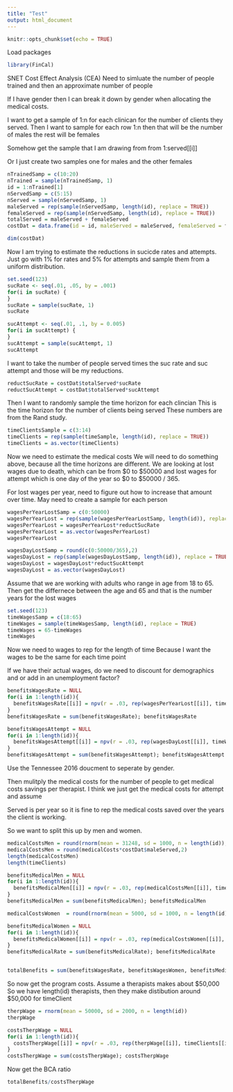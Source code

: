 ```yaml
---
title: "Test"
output: html_document
---
```


```r
knitr::opts_chunk$set(echo = TRUE)
```
Load packages
```r
library(FinCal)
```
SNET Cost Effect Analysis (CEA)
Need to simluate the number of people trained and then an approximate number of people 

If I have gender then I can break it down by gender when allocating the medical costs.

I want to get a sample of 1:n for each clinican for the number of clients they served.  Then I want to sample for each row 1:n then that will be the number of males the rest will be females

Somehow get the sample that I am drawing from from 1:served[[i]]

Or I just create two samples one for males and the other females
```r
nTrainedSamp = c(10:20)
nTrained = sample(nTrainedSamp, 1) 
id = 1:nTrained[1]
nServedSamp = c(5:15)
nServed = sample(nServedSamp, 1)
maleServed = rep(sample(nServedSamp, length(id), replace = TRUE))
femaleServed = rep(sample(nServedSamp, length(id), replace = TRUE))
totalServed = maleServed + femaleServed
costDat = data.frame(id = id, maleServed = maleServed, femaleServed = femaleServed, totalServed)

dim(costDat)

```
Now I am trying to estimate the reductions in sucicde rates and attempts.  Just go with 1% for rates and 5% for attempts and sample them from a uniform distribution.
```r
set.seed(123)
sucRate <- seq(.01, .05, by = .001) 
for(i in sucRate) { 
} 
sucRate = sample(sucRate, 1)
sucRate

sucAttempt <- seq(.01, .1, by = 0.005) 
for(i in sucAttempt) { 
} 
sucAttempt = sample(sucAttempt, 1)
sucAttempt
```
I want to take the number of people served times the suc rate and suc attempt and those will be my reductions.
```r
reductSucRate = costDat$totalServed*sucRate
reductSucAttempt = costDat$totalServed*sucAttempt
```
Then I want to randomly sample the time horizon for each clincian
This is the time horizon for the number of clients being served
These numbers are from the Rand study.
```r
timeClientsSample = c(3:14)
timeClients = rep(sample(timeSample, length(id), replace = TRUE))
timeClients = as.vector(timeClients)
```
Now we need to estimate the medical costs 
We will need to do something above, because all the time horizons are different.
We are looking at lost wages due to death, which can be from $0 to $50000 and lost wages for attempt which is one day of the year so $0 to $50000 / 365.   

For lost wages per year, need to figure out how to increase that amount over time.
May need to create a sample for each person
```r
wagesPerYearLostSamp = c(0:50000)
wagesPerYearLost = rep(sample(wagesPerYearLostSamp, length(id)), replace = TRUE)
wagesPerYearLost = wagesPerYearLost*reductSucRate
wagesPerYearLost = as.vector(wagesPerYearLost)
wagesPerYearLost

wagesDayLostSamp = round(c(0:50000/365),2)
wagesDayLost = rep(sample(wagesDayLostSamp, length(id)), replace = TRUE)
wagesDayLost = wagesDayLost*reductSucAttempt
wagesDayLost = as.vector(wagesDayLost)
```
Assume that we are working with adults who range in age from 18 to 65.  
Then get the differnece between the age and 65 and that is the number years for the lost wages
```r
set.seed(123)
timeWagesSamp = c(18:65)
timeWages = sample(timeWagesSamp, length(id), replace = TRUE)
timeWages = 65-timeWages
timeWages
```
Now we need to wages to rep for the length of time 
Because I want the wages to be the same for each time point

If we have their actual wages, do we need to discount for demographics and or add in an unemployment factor?
```r
benefitsWagesRate = NULL
for(i in 1:length(id)){
  benefitsWagesRate[[i]] = npv(r = .03, rep(wagesPerYearLost[[i]], timeWages[[i]]))
}
benefitsWagesRate = sum(benefitsWagesRate); benefitsWagesRate

benefitsWagesAttempt = NULL
for(i in 1:length(id)){
  benefitsWagesAttempt[[i]] = npv(r = .03, rep(wagesDayLost[[i]], timeWages[[i]]))
}
benefitsWagesAttempt = sum(benefitsWagesAttempt); benefitsWagesAttempt
```
Use the Tennessee 2016 doucment to seperate by gender.   

Then mulitply the medical costs for the number of people to get medical costs savings per therapist.  I think we just get the medical costs for attempt and assume 

Served is per year so it is fine to rep the medical costs saved over the years the client is working.

So we want to split this up by men and women.  
```r
medicalCostsMen = round(rnorm(mean = 31248, sd = 1000, n = length(id)),2)
medicalCostsMen = round(medicalCosts*costDat$maleServed,2)
length(medicalCostsMen)
length(timeClients)

benefitsMedicalMen = NULL
for(i in 1:length(id)){
  benefitsMedicalMen[[i]] = npv(r = .03, rep(medicalCostsMen[[i]], timeClients[[i]]))
}
benefitsMedicalMen = sum(benefitsMedicalMen); benefitsMedicalMen

medicalCostsWomen  = round(rnorm(mean = 5000, sd = 1000, n = length(id)),2)

benefitsMedicalWomen = NULL
for(i in 1:length(id)){
  benefitsMedicalWomen[[i]] = npv(r = .03, rep(medicalCostsWomen[[i]], timeClients[[i]]))
}
benefitsMedicalRate = sum(benefitsMedicalRate); benefitsMedicalRate


totalBenefits = sum(benefitsWagesRate, benefitsWagesWomen, benefitsMedicalWomen, benefitsMedicalRate)
```
So now get the program costs.  Assume a therapists makes about $50,000
So we have length(id) therapists, then they make distibution around $50,000 for timeClient
```r
therpWage = rnorm(mean = 50000, sd = 2000, n = length(id))
therpWage

costsTherpWage = NULL
for(i in 1:length(id)){
  costsTherpWage[[i]] = npv(r = .03, rep(therpWage[[i]], timeClients[[i]]))
}
costsTherpWage = sum(costsTherpWage); costsTherpWage
```
Now get the BCA ratio 
```r
totalBenefits/costsTherpWage
```








